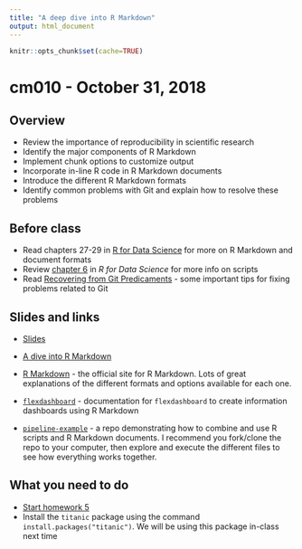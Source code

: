 ```yaml
---
title: "A deep dive into R Markdown"
output: html_document
---
```


```r
knitr::opts_chunk$set(cache=TRUE)
```

# cm010 - October 31, 2018

## Overview

* Review the importance of reproducibility in scientific research
* Identify the major components of R Markdown
* Implement chunk options to customize output
* Incorporate in-line R code in R Markdown documents
* Introduce the different R Markdown formats
* Identify common problems with Git and explain how to resolve these problems

## Before class

* Read chapters 27-29 in [R for Data Science](http://r4ds.had.co.nz) for more on R Markdown and document formats
* Review [chapter 6](http://r4ds.had.co.nz/workflow-scripts.html) in *R for Data Science* for more info on scripts
* Read [Recovering from Git Predicaments](git_more.html) - some important tips for fixing problems related to Git

## Slides and links

* [Slides](extras/cm010_slides.html)
* [A dive into R Markdown](program_rmarkdown.html)

* [R Markdown](http://rmarkdown.rstudio.com/) - the official site for R Markdown. Lots of great explanations of the different formats and options available for each one.
* [`flexdashboard`](https://rmarkdown.rstudio.com/flexdashboard/) - documentation for `flexdashboard` to create information dashboards using R Markdown
* [`pipeline-example`](https://github.com/uc-cfss/pipeline-example) - a repo demonstrating how to combine and use R scripts and R Markdown documents. I recommend you fork/clone the repo to your computer, then explore and execute the different files to see how everything works together.

## What you need to do

* [Start homework 5](hw05-reproducible-research.html)
* Install the `titanic` package using the command `install.packages("titanic")`. We will be using this package in-class next time
